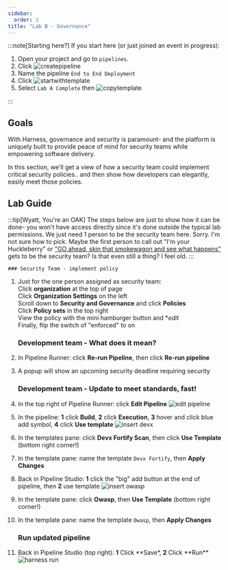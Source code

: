 ```yaml
---
sidebar:
  order: 3
title: "Lab B - Governance"
---
```


:::note[Starting here?]
If you start here (or just joined an event in progress):

1. Open your project and go to `pipelines`.
1. Click ![createpipeline](/images/createpipeline.png)
1. Name the pipeline `End to End Deployment`
1. Click ![startwithtemplate](/images/startwithtemplate.png)
1. Select `Lab A Complete` then ![copytemplate](/images/copytemplate.png)

:::

## Goals

With Harness, governance and security is paramount- and the platform is uniquely built to provide peace of mind for security teams while empowering software delivery.

In this section, we'll get a view of how a security team could implement critical security policies.. and then show how developers can elegantly, easily meet those policies.

## Lab Guide

:::tip[Wyatt, You're an OAK]
The steps below are just to show how it can be done- you won't have access directly since it's done outside the typical lab permissions. We just need 1 person to be the security team here. Sorry. I'm not sure how to pick. Maybe the first person to call out "I'm your Huckleberry" or ["GO ahead, skin that smokewagon and see what happens"](https://www.youtube.com/watch?v=Yq34rCkcY0M) gets to be the security team? Is that even still a thing? I feel old.
:::

    ### Security Team - implement policy

1. Just for the one person assigned as security team:  
   Click **organization** at the top of page  
   Click **Organization Settings** on the left  
   Scroll down to **Security and Governance** and click **Policies**  
   Click **Policy sets** in the top right  
   View the policy with the mini hamburger button and \*_edit_  
   Finally, flip the switch of "enforced" to on

   ### Development team - What does it mean?

1. In Pipeline Runner: click **Re-run Pipeline**, then click **Re-run pipeline**
1. A popup will show an upcoming security deadline requiring security

   ### Development team - Update to meet standards, fast!

1. In the top right of Pipeline Runner: click **Edit Pipeline**
   ![edit pipeline](../../../img/harness2edit.png)
1. In the pipeline: **1** click **Build**, **2** click **Execution**, **3** hover and click blue add symbol, **4** click **Use template**
   ![insert devx](../../../img/harness2adddevx.png)
1. In the templates pane: click **Devx Fortify Scan**, then click **Use Template** (bottom right corner!)
1. In the template pane: name the template `Devx Fortify`, then **Apply Changes**
1. Back in Pipeline Studio: **1** click the "big" add button at the end of pipeline, then **2** use template
   ![insert owasp](../../../img/harnessowasp.png)
1. In the template pane: click **Owasp**, then **Use Template** (bottom right corner!)
1. In the template pane: name the template `Owasp`, then **Apply Changes**
   ### Run updated pipeline
1. Back in Pipeline Studio (top right): **1** Click **Save\*, **2** Click **Run\*\*
   ![harness run](../../../img/saverun.png)
